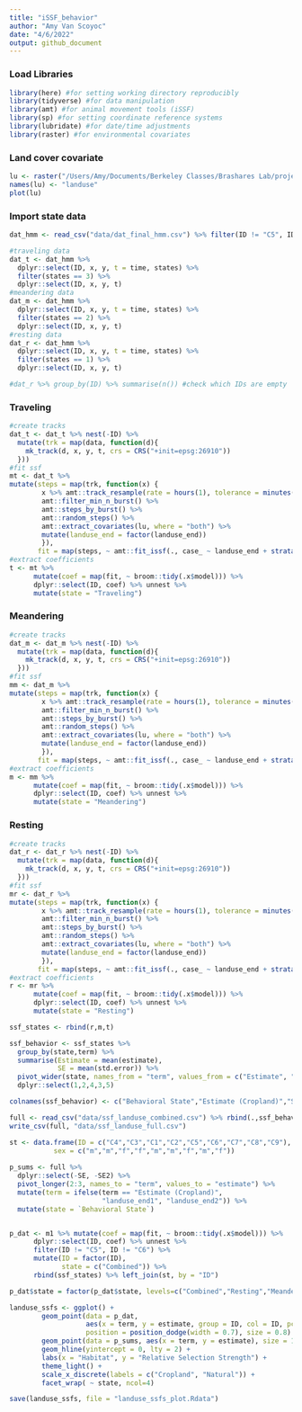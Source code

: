 ```yaml
---
title: "iSSF_behavior"
author: "Amy Van Scoyoc"
date: "4/6/2022"
output: github_document
---
```


### Load Libraries
```r
library(here) #for setting working directory reproducibly
library(tidyverse) #for data manipulation
library(amt) #for animal movement tools (iSSF) 
library(sp) #for setting coordinate reference systems
library(lubridate) #for date/time adjustments
library(raster) #for environmental covariates
```


### Land cover covariate
```r
lu <- raster("/Users/Amy/Documents/Berkeley Classes/Brashares Lab/projects/coyote-movement/data_covariates/HREC_landcover_reclass.tif")
names(lu) <- "landuse"
plot(lu)
```


### Import state data 
```r
dat_hmm <- read_csv("data/dat_final_hmm.csv") %>% filter(ID != "C5", ID != "C6")

#traveling data
dat_t <- dat_hmm %>% 
  dplyr::select(ID, x, y, t = time, states) %>% 
  filter(states == 3) %>% 
  dplyr::select(ID, x, y, t)
#meandering data
dat_m <- dat_hmm %>% 
  dplyr::select(ID, x, y, t = time, states) %>% 
  filter(states == 2) %>% 
  dplyr::select(ID, x, y, t)
#resting data
dat_r <- dat_hmm %>% 
  dplyr::select(ID, x, y, t = time, states) %>% 
  filter(states == 1) %>% 
  dplyr::select(ID, x, y, t)

#dat_r %>% group_by(ID) %>% summarise(n()) #check which IDs are empty
```

### Traveling
```r
#create tracks
dat_t <- dat_t %>% nest(-ID) %>%  
  mutate(trk = map(data, function(d){
    mk_track(d, x, y, t, crs = CRS("+init=epsg:26910"))
  }))
#fit ssf
mt <- dat_t %>%
mutate(steps = map(trk, function(x) {
        x %>% amt::track_resample(rate = hours(1), tolerance = minutes(5)) %>%
        amt::filter_min_n_burst() %>%
        amt::steps_by_burst() %>% 
        amt::random_steps() %>%
        amt::extract_covariates(lu, where = "both") %>%
        mutate(landuse_end = factor(landuse_end))
        }),
       fit = map(steps, ~ amt::fit_issf(., case_ ~ landuse_end + strata(step_id_)))) 
#extract coefficients
t <- mt %>% 
      mutate(coef = map(fit, ~ broom::tidy(.x$model))) %>%
      dplyr::select(ID, coef) %>% unnest %>%
      mutate(state = "Traveling")
```

### Meandering
```r
#create tracks
dat_m <- dat_m %>% nest(-ID) %>% 
  mutate(trk = map(data, function(d){
    mk_track(d, x, y, t, crs = CRS("+init=epsg:26910"))
  }))
#fit ssf
mm <- dat_m %>%
mutate(steps = map(trk, function(x) {
        x %>% amt::track_resample(rate = hours(1), tolerance = minutes(5)) %>%
        amt::filter_min_n_burst() %>%
        amt::steps_by_burst() %>% 
        amt::random_steps() %>%
        amt::extract_covariates(lu, where = "both") %>%
        mutate(landuse_end = factor(landuse_end))
        }),
       fit = map(steps, ~ amt::fit_issf(., case_ ~ landuse_end + strata(step_id_)))) 
#extract coefficients
m <- mm %>% 
      mutate(coef = map(fit, ~ broom::tidy(.x$model))) %>%
      dplyr::select(ID, coef) %>% unnest %>%
      mutate(state = "Meandering")
```


### Resting
```r
#create tracks
dat_r <- dat_r %>% nest(-ID) %>% 
  mutate(trk = map(data, function(d){
    mk_track(d, x, y, t, crs = CRS("+init=epsg:26910"))
  }))
#fit ssf
mr <- dat_r %>%
mutate(steps = map(trk, function(x) {
        x %>% amt::track_resample(rate = hours(1), tolerance = minutes(5)) %>%
        amt::filter_min_n_burst() %>%
        amt::steps_by_burst() %>% 
        amt::random_steps() %>%
        amt::extract_covariates(lu, where = "both") %>%
        mutate(landuse_end = factor(landuse_end))
        }),
       fit = map(steps, ~ amt::fit_issf(., case_ ~ landuse_end + strata(step_id_)))) 
#extract coefficients
r <- mr %>% 
      mutate(coef = map(fit, ~ broom::tidy(.x$model))) %>%
      dplyr::select(ID, coef) %>% unnest %>% 
      mutate(state = "Resting")
```


```r
ssf_states <- rbind(r,m,t)

ssf_behavior <- ssf_states %>% 
  group_by(state,term) %>% 
  summarise(Estimate = mean(estimate),
            SE = mean(std.error)) %>% 
  pivot_wider(state, names_from = "term", values_from = c("Estimate", "SE")) %>% 
  dplyr::select(1,2,4,3,5)

colnames(ssf_behavior) <- c("Behavioral State","Estimate (Cropland)","SE","Estimate (Natural)","SE2")

full <- read_csv("data/ssf_landuse_combined.csv") %>% rbind(.,ssf_behavior) %>% as.tibble()
write_csv(full, "data/ssf_landuse_full.csv")
```

```r
st <- data.frame(ID = c("C4","C3","C1","C2","C5","C6","C7","C8","C9"),
           sex = c("m","m","f","f","m","m","f","m","f"))
     
p_sums <- full %>% 
  dplyr::select(-SE, -SE2) %>% 
  pivot_longer(2:3, names_to = "term", values_to = "estimate") %>% 
  mutate(term = ifelse(term == "Estimate (Cropland)", 
                       "landuse_end1", "landuse_end2")) %>% 
  mutate(state = `Behavioral State`)


p_dat <- m1 %>% mutate(coef = map(fit, ~ broom::tidy(.x$model))) %>%
      dplyr::select(ID, coef) %>% unnest %>%
      filter(ID != "C5", ID != "C6") %>% 
      mutate(ID = factor(ID), 
             state = c("Combined")) %>% 
      rbind(ssf_states) %>% left_join(st, by = "ID")

p_dat$state = factor(p_dat$state, levels=c("Combined","Resting","Meandering","Traveling"))

landuse_ssfs <- ggplot() +
        geom_point(data = p_dat,
                   aes(x = term, y = estimate, group = ID, col = ID, pch = sex),
                   position = position_dodge(width = 0.7), size = 0.8) +
        geom_point(data = p_sums, aes(x = term, y = estimate), size = 1, pch = 8) +
        geom_hline(yintercept = 0, lty = 2) +
        labs(x = "Habitat", y = "Relative Selection Strength") +
        theme_light() +
        scale_x_discrete(labels = c("Cropland", "Natural")) +
        facet_wrap( ~ state, ncol=4)

save(landuse_ssfs, file = "landuse_ssfs_plot.Rdata")
```

